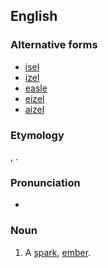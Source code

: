 ==English==

===Alternative forms===
* [[isel]]
* [[izel]]
* [[easle]]
* [[eizel]]
* [[aizel]]

===Etymology===
{{etyl|ang|en}} {{m|ang|ysel}}, {{m|ang|ysle}}.

===Pronunciation===
* {{IPA|en|/ˈaɪzəl/}}

===Noun===
{{en-noun}}

# {{lb|en|dialectal}} A [[spark]], [[ember]].